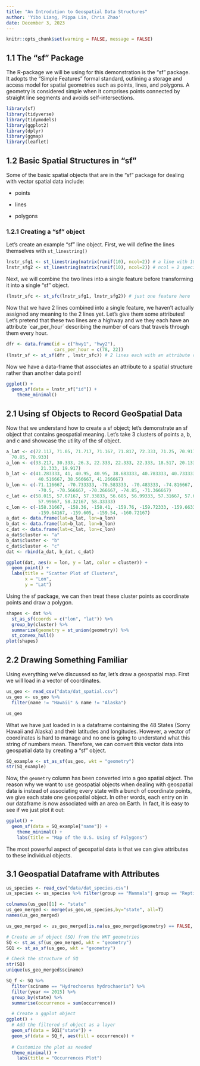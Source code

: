 ```yaml
---
title: "An Introdution to Geospatial Data Structures"
author: 'Yibo Liang, Pippa Lin, Chris Zhao'
date: December 3, 2023
---
```


```r
knitr::opts_chunk$set(warning = FALSE, message = FALSE) 
```

## 1.1 The "sf" Package

The R-package we will be using for this demonstration is the "sf" package. It adopts the "Simple Features" formal standard, outlining a storage and access model for spatial geometries such as points, lines, and polygons. A geometry is considered simple when it comprises points connected by straight line segments and avoids self-intersections.

```r
library(sf)
library(tidyverse)
library(tidymodels)
library(ggplot2)
library(dplyr)
library(ggmap)
library(leaflet) 
```

## 1.2 Basic Spatial Structures in "sf"

Some of the basic spatial objects that are in the "sf" package for dealing with vector spatial data include:

-   points

-   lines

-   polygons

### 1.2.1 Creating a "sf" object

Let's create an example "sf" line object. First, we will define the lines themselves with `st_linestring()`

```r
lnstr_sfg1 <- st_linestring(matrix(runif(10), ncol=2)) # a line with 10 points
lnstr_sfg2 <- st_linestring(matrix(runif(10), ncol=2)) # ncol = 2 specifies the dimension
```

Next, we will combine the two lines into a single feature before transforming it into a single "sf" object.

```r
(lnstr_sfc <- st_sfc(lnstr_sfg1, lnstr_sfg2)) # just one feature here
```

Now that we have 2 lines combined into a single feature, we haven't actually assigned any meaning to the 2 lines yet. Let's give them some attributes! Let's pretend that these two lines are a highway and we they each have an attribute \`car_per_hour\` describing the number of cars that travels through them every hour.

```r
dfr <- data.frame(id = c("hwy1", "hwy2"),
                  cars_per_hour = c(78, 22)) 
(lnstr_sf <- st_sf(dfr , lnstr_sfc)) # 2 lines each with an attribute cars_per_hour
```

Now we have a data-frame that associates an attribute to a spatial structure rather than another data point!

```r
ggplot() +
  geom_sf(data = lnstr_sf["id"]) +
    theme_minimal()
```

## 2.1 Using sf Objects to Record GeoSpatial Data

Now that we understand how to create a sf object; let's demonstrate an sf object that contains geospatial meaning. Let's take 3 clusters of points a, b, and c and showcase the utility of the sf object.

```r
a_lat <- c(72.117, 71.05, 71.717, 71.167, 71.817, 72.333, 71.25, 70.917, 
  70.85, 70.933)
a_lon <- c(33.217, 30.333, 26.3, 22.333, 22.333, 22.333, 18.517, 20.133, 
             21.333, 19.917)
b_lat <- c(41.283333, 41, 40.95, 40.95, 38.683333, 40.783333, 40.733333, 
            40.516667, 38.566667, 41.266667)
b_lon <- c(-71.116667, -70.733333, -70.583333, -70.483333, -74.816667, 
            -70.5, -70.566667, -70.266667, -74.85, -71.366667)
c_lat <- c(58.015, 57.67167, 57.33833, 56.685, 56.99333, 57.31667, 57.65, 
            57.99667, 58.32167, 58.33333)
c_lon <- c(-158.31667, -158.36, -158.41, -159.76, -159.72333, -159.66333, 
            -159.64167, -159.605, -159.54, -160.72167)
a_dat <- data.frame(lat=a_lat, lon=a_lon)
b_dat <- data.frame(lat=b_lat, lon=b_lon)
c_dat <- data.frame(lat=c_lat, lon=c_lon)
a_dat$cluster <- "a"
b_dat$cluster <- "b"
c_dat$cluster <- "c"
dat <- rbind(a_dat, b_dat, c_dat)

```

```r
ggplot(dat, aes(x = lon, y = lat, color = cluster)) +
  geom_point() +
  labs(title = "Scatter Plot of Clusters",
       x = "Lon",
       y = "Lat")
```

Using the sf package, we can then treat these cluster points as coordinate points and draw a polygon.

```r
shapes <- dat %>%
  st_as_sf(coords = c("lon", "lat")) %>%
  group_by(cluster) %>%
  summarize(geometry = st_union(geometry)) %>%
  st_convex_hull()
plot(shapes)
```

## 2.2 Drawing Something Familiar

Using everything we've discussed so far, let's draw a geospatial map. First we will load in a vector of coordinates.

```r
us_geo <- read_csv("data/dat_spatial.csv")
us_geo <- us_geo %>% 
  filter(name != "Hawaii" & name != "Alaska")
```

```r
us_geo
```

What we have just loaded in is a dataframe containing the 48 States (Sorry Hawaii and Alaska) and their latitudes and longitudes. However, a vector of coordinates is hard to manage and no one is going to understand what this string of numbers mean. Therefore, we can convert this vector data into geospatial data by creating a "sf" object.

```r
SQ_example <- st_as_sf(us_geo, wkt = "geometry")
str(SQ_example)
```

Now, the `geometry` column has been converted into a geo spatial object. The reason why we want to use geospatial objects when dealing with geospatial data is instead of associating every state with a bunch of coordinate points, we give each state one geospatial object. In other words, each entry on in our dataframe is now associated with an area on Earth. In fact, it is easy to see if we just plot it out:

```r
ggplot() +
  geom_sf(data = SQ_example["name"]) +
    theme_minimal() +
    labs(title = "Map of the U.S. Using sf Polygons")

```

The most powerful aspect of geospatial data is that we can give attributes to these individual objects.

## 3.1 Geospatial Dataframe with Attributes

```r
us_species <- read_csv("data/dat_species.csv")
us_species <- us_species %>% filter(group == "Mammals"| group == "Reptiles" | group == "Amphibians")
```

```r
colnames(us_geo)[1] <- "state"
us_geo_merged <- merge(us_geo,us_species,by="state", all=T)
names(us_geo_merged) 
```

```r
us_geo_merged <- us_geo_merged[is.na(us_geo_merged$geometry) == FALSE, ]

# Create an sf object (SQ) from the WKT geometries
SQ <- st_as_sf(us_geo_merged, wkt = "geometry")
SQ1 <- st_as_sf(us_geo, wkt = "geometry")
```

```r
# Check the structure of SQ
str(SQ)
unique(us_geo_merged$sciname)
```

```r
SQ_f <- SQ %>%
  filter(sciname == "Hydrochoerus hydrochaeris") %>% 
  filter(year <= 2015) %>% 
  group_by(state) %>% 
  summarise(occurrence = sum(occurrence))

  # Create a ggplot object
ggplot() +
  # Add the filtered sf object as a layer
  geom_sf(data = SQ1["state"]) +
  geom_sf(data = SQ_f, aes(fill = occurrence)) +
        
  # Customize the plot as needed
  theme_minimal() +
    labs(title = "Occurrences Plot")
```
